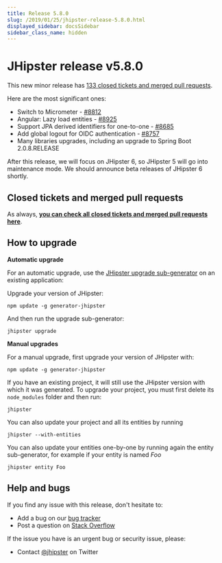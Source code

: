 ```yaml
---
title: Release 5.8.0
slug: /2019/01/25/jhipster-release-5.8.0.html
displayed_sidebar: docsSidebar
sidebar_class_name: hidden
---
```


JHipster release v5.8.0
==================

This new minor release has [133 closed tickets and merged pull requests](https://github.com/jhipster/generator-jhipster/issues?q=milestone%3A5.8.0+is%3Aclosed).

Here are the most significant ones:

- Switch to Micrometer - [#8812](https://github.com/jhipster/generator-jhipster/pull/8812)
- Angular: Lazy load entities - [#8925](https://github.com/jhipster/generator-jhipster/pull/8925)
- Support JPA derived identifiers for one-to-one - [#8685](https://github.com/jhipster/generator-jhipster/pull/8685)
- Add global logout for OIDC authentication - [#8757](https://github.com/jhipster/generator-jhipster/pull/8757)
- Many libraries upgrades, including an upgrade to Spring Boot 2.0.8.RELEASE

After this release, we will focus on JHipster 6, so JHipster 5 will go into maintenance mode. We should announce beta releases of JHipster 6 shortly.


Closed tickets and merged pull requests
------------
As always, __[you can check all closed tickets and merged pull requests here](https://github.com/jhipster/generator-jhipster/issues?q=milestone%3A5.8.0+is%3Aclosed)__.

How to upgrade
------------

**Automatic upgrade**

For an automatic upgrade, use the [JHipster upgrade sub-generator](/upgrading-an-application/) on an existing application:

Upgrade your version of JHipster:

```
npm update -g generator-jhipster
```

And then run the upgrade sub-generator:

```
jhipster upgrade
```

**Manual upgrades**

For a manual upgrade, first upgrade your version of JHipster with:

```
npm update -g generator-jhipster
```

If you have an existing project, it will still use the JHipster version with which it was generated.
To upgrade your project, you must first delete its `node_modules` folder and then run:

```
jhipster
```

You can also update your project and all its entities by running

```
jhipster --with-entities
```

You can also update your entities one-by-one by running again the entity sub-generator, for example if your entity is named _Foo_

```
jhipster entity Foo
```

Help and bugs
--------------

If you find any issue with this release, don't hesitate to:

- Add a bug on our [bug tracker](https://github.com/jhipster/generator-jhipster/issues?state=open)
- Post a question on [Stack Overflow](http://stackoverflow.com/tags/jhipster/info)

If the issue you have is an urgent bug or security issue, please:

- Contact [@jhipster](https://twitter.com/jhipster) on Twitter
